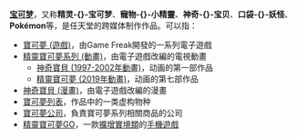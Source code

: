 '''[[宝可梦|宝可梦]]'''，又称'''精灵-{}-宝可梦'''、'''寵物-{}-小精靈'''、'''神奇-{}-宝贝'''、'''口袋-{}-妖怪'''、'''Pokémon'''等，是任天堂的跨媒体制作作品。可以指：
* [[寶可夢_(遊戲)|寶可夢 (遊戲)]]，由Game Freak開發的一系列電子遊戲
* [[精靈寶可夢系列_(動畫)|精靈寶可夢系列 (動畫)]]，由電子遊戲改編的電視動畫
** [[神奇寶貝_(1997-2002年動畫)|神奇寶貝 (1997-2002年動畫)]]，动画的第一部作品
** [[精靈寶可夢_(2019年動畫)|精靈寶可夢 (2019年動畫)]]，动画的第七部作品
* [[神奇寶貝_(漫畫)|神奇寶貝 (漫畫)]]，由電子遊戲改編的漫畫
* [[寶可夢列表|寶可夢列表]]，作品中的一类虚构物种
* [[寶可夢公司|寶可夢公司]]，負責寶可夢系列相關商品的公司
* [[精靈寶可夢GO|精靈寶可夢GO]]，一款[[擴增實境|擴增實境類]]的[[手機遊戲|手機遊戲]]

{{Disambig|cat=三字作品消歧义}}